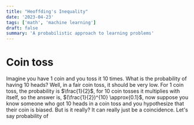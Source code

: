 ```yaml
---
title: "Heoffding's Inequality"
date: '2023-04-23'
tags: ['math', 'machine learning']
draft: false
summary: 'A probabilistic approach to learning problems'
---
```


# Coin toss

Imagine you have 1 coin and you toss it 10 times. What is the probability of having 10 heads? Well, in a fair coin toss, it should be very low.
For 1 coin toss, the probability is $\frac{1}{2}$, for 10 coin tosses it multiplies with itself, so the answer is, $(\frac{1}{2})^{10} \approx{0.1}$, now suppose you know someone who got 10 heads in a coin toss
and you hypothesize that their coin is biased. But is it really? It can really just be a coincidence. Let's say probability of
